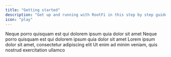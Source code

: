 ```yaml
---
title: "Getting started"
description: "Get up and running with RootFi in this step by step guide"
icon: "play"
---
```


<CardGroup cols={2}>
  <Card title="Configure Sync" icon="square-1" href="configure-sync">
    Neque porro quisquam est qui dolorem ipsum quia dolor sit amet
  </Card>
  <Card title="Create an Invite Link" icon="square-2" href="create-invite-link">
    Neque porro quisquam est qui dolorem ipsum quia dolor sit amet
  </Card>
  <Card title="Connect your platform" icon="square-3" href="connect-platform">
    Lorem ipsum dolor sit amet, consectetur adipiscing elit
  </Card>
  <Card title="Monitor Sync & View Data" icon="square-4" href="monitor-data">
    Ut enim ad minim veniam, quis nostrud exercitation ullamco
  </Card>
</CardGroup>
